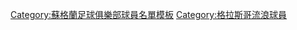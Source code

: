 {{football squad|teamname=流浪者足球俱乐部|title=-{zh-hans:流浪者;zh-hk:格拉斯哥流浪;zh-tw:格拉斯哥流浪者;}-|bgcolor=#1b458f|textcolor=white|bordercolor=#e51636
|name=格拉斯哥流浪球員名單
|list=<div>
{{football squad2 player|no=1|name=[[阿蘭·麥葛列格|-{zh-hans:麦克格雷戈; zh-hk:麥基哥; zh-tw:麥葛列格;}-]]}}
{{football squad2 player|no=2|name=[[占士·泰雲尼亞|-{zh-hans:塔弗尼尔;zh-hk:泰雲尼亞;}-]]}}
{{football squad2 player|no=3|name={{le|卡尔文·巴塞伊|Calvin Bassey|-{zh-hans:巴塞伊;zh-hk:巴斯;zh-tw:巴塞伊;}-}}}}
{{football squad2 player|no=4|name=[[約翰·倫斯特查姆|-{zh-hans:伦德斯特拉姆;zh-hk:隆特史譚;zh-tw:倫斯特查姆;}-]]}}
{{football squad2 player|no=5|name=[[菲利普·赫蘭德|-{zh-hk:希蘭達;zh-cn:赫兰德;zh-tw:赫蘭德;}-]]}}
{{football squad2 player|no=6|name={{le|康纳·古德逊|Connor Goldson|-{zh-hans:古德逊;zh-hk:高臣;zh-tw:古德遜;}-}}}}
{{football squad2 player|no=7|name=[[亞尼斯·哈吉|-{zh-hans:哈吉;zh-hk:赫傑;zh-tw:哈吉;}-]]}}
{{football squad2 player|no=8|name={{le|瑞恩·傑克|Ryan Jack|-{zh-hans:傑克;zh-hk:積克;zh-tw:傑克;}-}}}}
{{football squad2 player|no=9|name=[[阿马德·迪亚洛|-{zh-hans:迪亚洛;zh-hk:迪亞路;zh-tw:迪亞洛;}-]]}}
{{football squad2 player|no=10|name=[[斯蒂文·戴維斯|戴維斯]]}}
{{football squad2 player|no=11|name={{le|塞德里克·伊登|Cedric Itten|伊登}}}}
{{football squad2 player|no=13|name={{le|安迪·佛斯|Andy Firth|-{zh-hans:佛斯;zh-hk:法夫;zh-tw:佛斯;}-}}}}
{{football squad2 player|no=14|name=[[賴恩·肯特|肯特]]}}
{{football squad2 player|no=15|name={{le|傑克·辛普森|Jack Simpson (footballer)|-{zh-hans:辛普森;zh-hk:森遜;zh-tw:辛普森;}-}}}}
{{football squad2 player|no=16|name=[[阿隆·拉姆塞|-{zh-hans:拉姆塞;zh-hk:藍斯;zh-tw:拉姆塞;}-]]}}
{{football squad2 player|no=17|name={{le|喬·阿里博|Joe Aribo|-{zh-hans:阿里博;zh-hk:阿里布;zh-tw:阿里博;}-}}}}
{{football squad2 player|no=18|name=[[格連·卡馬拉|卡馬拉]]}}   
<!--{{football squad2 player|no=19|name={{le|尼古拉·卡迪奇|Nikola Katić|-{zh-hans:卡迪奇;zh-hk:卡迪;zh-tw:卡迪奇;}-}}}}-->
{{football squad2 player|no=19|name={{le|詹姆斯·桑茲|James Sands|桑茲}}}}
{{football squad2 player|no=20|name={{le|阿爾弗雷多·莫雷洛斯|Alfredo Morelos|-{zh-hans:莫雷洛斯;zh-hk:摩尼路斯;zh-tw:莫雷洛斯;}-}}}}
{{football squad2 player|no=22|name={{le|儒尼尼奧·巴庫納|Juninho Bacuna|-{zh-hans:巴库纳;zh-hk:巴根拿;zh-tw:巴庫納;}-}}}}
{{football squad2 player|no=23|name=[[斯科特·萊特|-{zh-hans:萊特;zh-hk:胡禮;zh-tw:莱特;}-]]}}
{{football squad2 player|no=24|name={{le|納姆迪·奧科波亞|Nnamdi Ofoborh|奧科波亞}}}}
{{football squad2 player|no=25|name={{le|克馬爾·魯菲|Kemar Roofe|-{zh-hans:鲁菲;zh-hk:胡菲;zh-tw:魯菲;}-}}}}
{{football squad2 player|no=26|name={{le|里昂·巴洛根|Leon Balogun|巴洛根}}}}      
{{football squad2 player|no=31|name={{le|博爾納·巴里西奇|Borna Barišić|-{zh-hans:巴里西奇;zh-hk:巴列錫;zh-tw:巴里西奇;}-}}}}
{{football squad2 player|no=33|name={{le|喬恩·麥克勞林|Jon McLaughlin (footballer)|-{zh-hans:麦克劳林;zh-hk:麥洛連;zh-tw:麥克勞林;}-}}}}      
{{football squad2 player|no=37|name=[[斯科特·阿菲爾德|-{zh-hans:阿菲尔德;zh-hk:艾菲特;zh-tw:阿菲爾德;}-]]}}
{{football squad manager|name=[[乔瓦尼·范布隆克霍斯特|-{zh-hans:范布隆克霍斯特;zh-hk:雲邦荷斯;zh-tw:范布隆克霍斯特;}-]]}}
</div>}}<noinclude>
[[Category:蘇格蘭足球俱樂部球員名單模板]][[Category:格拉斯哥流浪球員]]</noinclude>